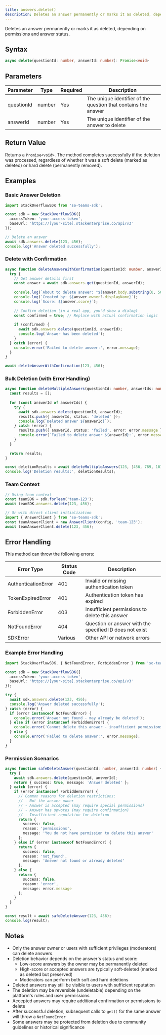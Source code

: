 ```yaml
---
title: answers.delete()
description: Deletes an answer permanently or marks it as deleted, depending on permissions and answer status.
---
```


Deletes an answer permanently or marks it as deleted, depending on permissions and answer status.

## Syntax

```typescript
async delete(questionId: number, answerId: number): Promise<void>
```

## Parameters

| Parameter | Type | Required | Description |
|-----------|------|----------|-------------|
| questionId | number | Yes | The unique identifier of the question that contains the answer |
| answerId | number | Yes | The unique identifier of the answer to delete |

## Return Value

Returns a `Promise<void>`. The method completes successfully if the deletion was processed, regardless of whether it was a soft delete (marked as deleted) or hard delete (permanently removed).

## Examples

### Basic Answer Deletion

```typescript
import StackOverflowSDK from 'so-teams-sdk';

const sdk = new StackOverflowSDK({
  accessToken: 'your-access-token',
  baseUrl: 'https://[your-site].stackenterprise.co/api/v3'
});

// Delete an answer
await sdk.answers.delete(123, 456);
console.log('Answer deleted successfully');
```

### Delete with Confirmation

```typescript
async function deleteAnswerWithConfirmation(questionId: number, answerId: number) {
  try {
    // Get answer details first
    const answer = await sdk.answers.get(questionId, answerId);
    
    console.log(`About to delete answer: "${answer.body.substring(0, 50)}..."`);
    console.log(`Created by: ${answer.owner?.displayName}`);
    console.log(`Score: ${answer.score}`);
    
    // Confirm deletion (in a real app, you'd show a dialog)
    const confirmed = true; // Replace with actual confirmation logic
    
    if (confirmed) {
      await sdk.answers.delete(questionId, answerId);
      console.log('Answer has been deleted');
    }
  } catch (error) {
    console.error('Failed to delete answer:', error.message);
  }
}

await deleteAnswerWithConfirmation(123, 456);
```

### Bulk Deletion (with Error Handling)

```typescript
async function deleteMultipleAnswers(questionId: number, answerIds: number[]) {
  const results = [];
  
  for (const answerId of answerIds) {
    try {
      await sdk.answers.delete(questionId, answerId);
      results.push({ answerId, status: 'deleted' });
      console.log(`Deleted answer ${answerId}`);
    } catch (error) {
      results.push({ answerId, status: 'failed', error: error.message });
      console.error(`Failed to delete answer ${answerId}:`, error.message);
    }
  }
  
  return results;
}

const deletionResults = await deleteMultipleAnswers(123, [456, 789, 101]);
console.log('Deletion results:', deletionResults);
```

### Team Context

```typescript
// Using team context
const teamSDK = sdk.forTeam('team-123');
await teamSDK.answers.delete(123, 456);

// Or with direct client initialization
import { AnswerClient } from 'so-teams-sdk';
const teamAnswerClient = new AnswerClient(config, 'team-123');
await teamAnswerClient.delete(123, 456);
```

## Error Handling

This method can throw the following errors:

| Error Type | Status Code | Description |
|------------|-------------|-------------|
| AuthenticationError | 401 | Invalid or missing authentication token |
| TokenExpiredError | 401 | Authentication token has expired |
| ForbiddenError | 403 | Insufficient permissions to delete this answer |
| NotFoundError | 404 | Question or answer with the specified ID does not exist |
| SDKError | Various | Other API or network errors |

### Example Error Handling

```typescript
import StackOverflowSDK, { NotFoundError, ForbiddenError } from 'so-teams-sdk';

const sdk = new StackOverflowSDK({
  accessToken: 'your-access-token',
  baseUrl: 'https://[your-site].stackenterprise.co/api/v3'
});

try {
  await sdk.answers.delete(123, 456);
  console.log('Answer deleted successfully');
} catch (error) {
  if (error instanceof NotFoundError) {
    console.error('Answer not found - may already be deleted');
  } else if (error instanceof ForbiddenError) {
    console.error('Cannot delete this answer - insufficient permissions');
  } else {
    console.error('Failed to delete answer:', error.message);
  }
}
```

### Permission Scenarios

```typescript
async function safeDeleteAnswer(questionId: number, answerId: number) {
  try {
    await sdk.answers.delete(questionId, answerId);
    return { success: true, message: 'Answer deleted' };
  } catch (error) {
    if (error instanceof ForbiddenError) {
      // Common reasons for deletion restrictions:
      // - Not the answer owner
      // - Answer is accepted (may require special permissions)
      // - Answer has upvotes (may require confirmation)
      // - Insufficient reputation for deletion
      return { 
        success: false, 
        reason: 'permissions', 
        message: 'You do not have permission to delete this answer' 
      };
    } else if (error instanceof NotFoundError) {
      return { 
        success: false, 
        reason: 'not_found', 
        message: 'Answer not found or already deleted' 
      };
    } else {
      return { 
        success: false, 
        reason: 'error', 
        message: error.message 
      };
    }
  }
}

const result = await safeDeleteAnswer(123, 456);
console.log(result);
```

## Notes

- Only the answer owner or users with sufficient privileges (moderators) can delete answers
- Deletion behavior depends on the answer's status and score:
  - Low-score answers by the owner may be permanently deleted
  - High-score or accepted answers are typically soft-deleted (marked as deleted but preserved)
  - Moderators can perform both soft and hard deletions
- Deleted answers may still be visible to users with sufficient reputation
- The deletion may be reversible (undeletable) depending on the platform's rules and user permissions
- Accepted answers may require additional confirmation or permissions to delete
- After successful deletion, subsequent calls to `get()` for the same answer will throw a `NotFoundError`
- Some answers may be protected from deletion due to community guidelines or historical significance